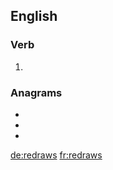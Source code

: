 ==English==

===Verb===
{{head|en|verb form}}

# {{en-third-person singular of|redraw}}

===Anagrams===
* {{l|en|drawers}}
* {{l|en|rewards}}
* {{l|en|warders}}

[[de:redraws]]
[[fr:redraws]]